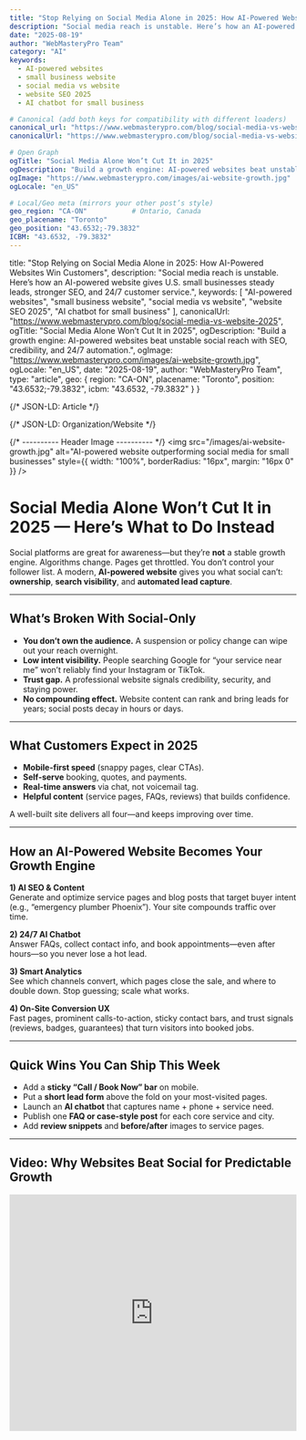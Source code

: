 ```yaml
---
title: "Stop Relying on Social Media Alone in 2025: How AI-Powered Websites Win Customers"
description: "Social media reach is unstable. Here’s how an AI-powered website gives U.S. small businesses steady leads, stronger SEO, and 24/7 customer service."
date: "2025-08-19"
author: "WebMasteryPro Team"
category: "AI"
keywords:
  - AI-powered websites
  - small business website
  - social media vs website
  - website SEO 2025
  - AI chatbot for small business

# Canonical (add both keys for compatibility with different loaders)
canonical_url: "https://www.webmasterypro.com/blog/social-media-vs-website-2025"
canonicalUrl: "https://www.webmasterypro.com/blog/social-media-vs-website-2025"

# Open Graph
ogTitle: "Social Media Alone Won’t Cut It in 2025"
ogDescription: "Build a growth engine: AI-powered websites beat unstable social reach with SEO, credibility, and 24/7 automation."
ogImage: "https://www.webmasterypro.com/images/ai-website-growth.jpg"
ogLocale: "en_US"

# Local/Geo meta (mirrors your other post’s style)
geo_region: "CA-ON"           # Ontario, Canada
geo_placename: "Toronto"
geo_position: "43.6532;-79.3832"
ICBM: "43.6532, -79.3832"
---
```


  title: "Stop Relying on Social Media Alone in 2025: How AI-Powered Websites Win Customers",
  description:
    "Social media reach is unstable. Here’s how an AI-powered website gives U.S. small businesses steady leads, stronger SEO, and 24/7 customer service.",
  keywords: [
    "AI-powered websites",
    "small business website",
    "social media vs website",
    "website SEO 2025",
    "AI chatbot for small business"
  ],
  canonicalUrl: "https://www.webmasterypro.com/blog/social-media-vs-website-2025",
  ogTitle: "Social Media Alone Won’t Cut It in 2025",
  ogDescription:
    "Build a growth engine: AI-powered websites beat unstable social reach with SEO, credibility, and 24/7 automation.",
  ogImage: "https://www.webmasterypro.com/images/ai-website-growth.jpg",
  ogLocale: "en_US",
  date: "2025-08-19",
  author: "WebMasteryPro Team",
  type: "article",
  geo: {
    region: "CA-ON",
    placename: "Toronto",
    position: "43.6532;-79.3832",
    icbm: "43.6532, -79.3832"
  }
}

{/* JSON-LD: Article */}
<script type="application/ld+json">
{JSON.stringify({
  "@context": "https://schema.org",
  "@type": "Article",
  "headline": meta.title,
  "description": meta.description,
  "author": { "@type": "Organization", "name": "WebMasteryPro" },
  "datePublished": meta.date,
  "image": meta.ogImage,
  "mainEntityOfPage": { "@type": "WebPage", "@id": meta.canonicalUrl },
  "inLanguage": "en-US",
  "about": ["AI websites", "small business SEO", "lead generation"],
  "publisher": { "@type": "Organization", "name": "WebMasteryPro" }
})}
</script>

{/* JSON-LD: Organization/Website */}
<script type="application/ld+json">
{JSON.stringify({
  "@context": "https://schema.org",
  "@type": "WebSite",
  "name": "WebMasteryPro",
  "url": "https://www.webmasterypro.com",
  "potentialAction": {
    "@type": "SearchAction",
    "target": "https://www.webmasterypro.com/search?q={query}",
    "query-input": "required name=query"
  }
})}
</script>

{/* ---------- Header Image ---------- */}
<img
  src="/images/ai-website-growth.jpg"
  alt="AI-powered website outperforming social media for small businesses"
  style={{ width: "100%", borderRadius: "16px", margin: "16px 0" }}
/>

# Social Media Alone Won’t Cut It in 2025 — Here’s What to Do Instead

Social platforms are great for awareness—but they’re **not** a stable growth engine. Algorithms change. Pages get throttled. You don’t control your follower list. A modern, **AI-powered website** gives you what social can’t: **ownership**, **search visibility**, and **automated lead capture**.

---

## What’s Broken With Social-Only

- **You don’t own the audience.** A suspension or policy change can wipe out your reach overnight.  
- **Low intent visibility.** People searching Google for “your service near me” won’t reliably find your Instagram or TikTok.  
- **Trust gap.** A professional website signals credibility, security, and staying power.  
- **No compounding effect.** Website content can rank and bring leads for years; social posts decay in hours or days.

---

## What Customers Expect in 2025

- **Mobile-first speed** (snappy pages, clear CTAs).  
- **Self-serve** booking, quotes, and payments.  
- **Real-time answers** via chat, not voicemail tag.  
- **Helpful content** (service pages, FAQs, reviews) that builds confidence.

A well-built site delivers all four—and keeps improving over time.

---

## How an AI-Powered Website Becomes Your Growth Engine

**1) AI SEO & Content**  
Generate and optimize service pages and blog posts that target buyer intent (e.g., “emergency plumber Phoenix”). Your site compounds traffic over time.

**2) 24/7 AI Chatbot**  
Answer FAQs, collect contact info, and book appointments—even after hours—so you never lose a hot lead.

**3) Smart Analytics**  
See which channels convert, which pages close the sale, and where to double down. Stop guessing; scale what works.

**4) On-Site Conversion UX**  
Fast pages, prominent calls-to-action, sticky contact bars, and trust signals (reviews, badges, guarantees) that turn visitors into booked jobs.

---

## Quick Wins You Can Ship This Week

- Add a **sticky “Call / Book Now” bar** on mobile.  
- Put a **short lead form** above the fold on your most-visited pages.  
- Launch an **AI chatbot** that captures name + phone + service need.  
- Publish one **FAQ or case-style post** for each core service and city.  
- Add **review snippets** and **before/after** images to service pages.

---

## Video: Why Websites Beat Social for Predictable Growth

<div style={{margin: "16px 0"}}>
  <iframe
    width="100%"
    height="415"
    src="https://www.youtube.com/embed/Dz5o0cNwBP8?si=eg46IF-1eq9wd4Yt"
    title="YouTube video player"
    frameBorder="0"
    allow="accelerometer; autoplay; clipboard-write; encrypted-media; gyroscope; picture-in-picture; web-share"
    referrerPolicy="strict-origin-when-cross-origin"
    allowFullScreen
  />
</div>

---

## What This Looks Like With WebMasteryPro

We build **AI-powered, conversion-ready** sites for small businesses across the U.S. and Canada:

- **Design + copy** tuned for speed and clarity.  
- **AI chatbot** + lead forms that sync to your inbox/CRM.  
- **Local SEO** structure (service + city pages, schema, FAQs).  
- **Analytics dashboard** so you know exactly what’s working.

You don’t just get a website—you get a **lead system**.

---

## Ready to Own Your Growth?

Stop letting algorithms decide your revenue.  
👉 **[Book a free strategy session](https://www.webmasterypro.com)** and we’ll map the fastest path from “social-only” to a **website that sells**—with AI doing the heavy lifting.

---

## Related Posts

- [How AI Tools Are Helping Small Businesses & Twitch Streamers Dominate in 2025](/blog/ai-tools-small-business-twitch-2025)  
- [How AI Tools Using GPU Power Are Boosting Business Growth](/blog/ai-tools-gpu-business-growth)  
- [SEO-Friendly Website Coding](/blog/seo-friendly-website-coding)  
